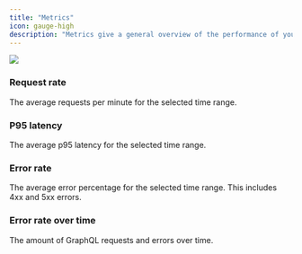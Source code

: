 ```yaml
---
title: "Metrics"
icon: gauge-high
description: "Metrics give a general overview of the performance of your federated graph. From here you can zoom in on specific time ranges and filter metrics by operation name, client name, and version."
---
```


<Frame caption="The Metrics overview">
    <img src="/images/studio/metrics.png" />
</Frame>

### Request rate

The average requests per minute for the selected time range.

### P95 latency

The average p95 latency for the selected time range.

### Error rate

The average error percentage for the selected time range. This includes 4xx and 5xx errors.

### Error rate over time

The amount of GraphQL requests and errors over time.

